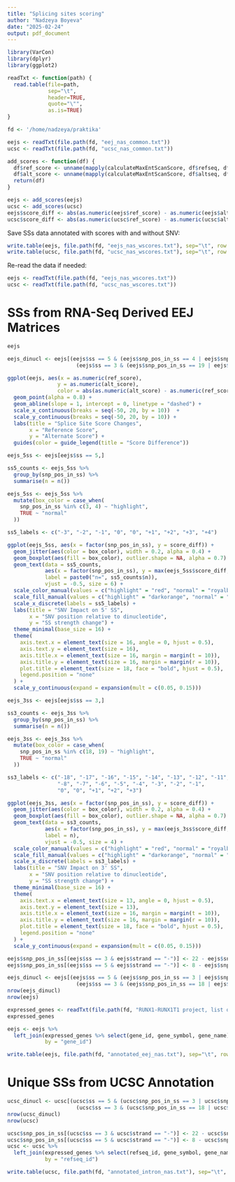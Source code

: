 ```yaml
---
title: "Splicing sites scoring"
author: "Nadzeya Boyeva"
date: "2025-02-24"
output: pdf_document
---
```


```r
library(VarCon)
library(dplyr)
library(ggplot2)

readTxt <- function(path) {
  read.table(file=path, 
             sep="\t",
             header=TRUE,
             quote="\"",
             as.is=TRUE)
}

fd <- '/home/nadzeya/praktika'
```

```r
eejs <- readTxt(file.path(fd, "eej_nas_common.txt"))
ucsc <- readTxt(file.path(fd, "ucsc_nas_common.txt"))
```

```r
add_scores <- function(df) {
  df$ref_score <- unname(mapply(calculateMaxEntScanScore, df$refseq, df$ss))
  df$alt_score <- unname(mapply(calculateMaxEntScanScore, df$altseq, df$ss))
  return(df)
}

eejs <- add_scores(eejs)
ucsc <- add_scores(ucsc)
eejs$score_diff <- abs(as.numeric(eejs$ref_score) - as.numeric(eejs$alt_score))
ucsc$score_diff <- abs(as.numeric(ucsc$ref_score) - as.numeric(ucsc$alt_score))
```

Save SSs data annotated with scores with and without SNV:

```r
write.table(eejs, file.path(fd, "eejs_nas_wscores.txt"), sep="\t", row.names = FALSE)
write.table(ucsc, file.path(fd, "ucsc_nas_wscores.txt"), sep="\t", row.names = FALSE)
```

Re-read the data if needed:

```r
eejs <- readTxt(file.path(fd, "eejs_nas_wscores.txt"))
ucsc <- readTxt(file.path(fd, "ucsc_nas_wscores.txt"))
```

# SSs from RNA-Seq Derived EEJ Matrices

```r
eejs
```

```r
eejs_dinucl <- eejs[(eejs$ss == 5 & (eejs$snp_pos_in_ss == 4 | eejs$snp_pos_in_ss == 5)) |
                      (eejs$ss == 3 & (eejs$snp_pos_in_ss == 19 | eejs$snp_pos_in_ss == 20)),]
```

```r
ggplot(eejs, aes(x = as.numeric(ref_score), 
                y = as.numeric(alt_score), 
                color = abs(as.numeric(alt_score) - as.numeric(ref_score)))) + 
  geom_point(alpha = 0.8) +
  geom_abline(slope = 1, intercept = 0, linetype = "dashed") +
  scale_x_continuous(breaks = seq(-50, 20, by = 10))  +
  scale_y_continuous(breaks = seq(-50, 20, by = 10)) + 
  labs(title = "Splice Site Score Changes", 
       x = "Reference Score", 
       y = "Alternate Score") +
  guides(color = guide_legend(title = "Score Difference"))
```

```r
eejs_5ss <- eejs[eejs$ss == 5,]

ss5_counts <- eejs_5ss %>%
  group_by(snp_pos_in_ss) %>%
  summarise(n = n())

eejs_5ss <- eejs_5ss %>%
  mutate(box_color = case_when(
    snp_pos_in_ss %in% c(3, 4) ~ "highlight",
    TRUE ~ "normal"
  ))

ss5_labels <- c("-3", "-2", "-1", "0", "0", "+1", "+2", "+3", "+4")

ggplot(eejs_5ss, aes(x = factor(snp_pos_in_ss), y = score_diff)) +
  geom_jitter(aes(color = box_color), width = 0.2, alpha = 0.4) +
  geom_boxplot(aes(fill = box_color), outlier.shape = NA, alpha = 0.7) +
  geom_text(data = ss5_counts, 
            aes(x = factor(snp_pos_in_ss), y = max(eejs_5ss$score_diff, na.rm = TRUE) * 1.1, 
            label = paste0("n=", ss5_counts$n)), 
            vjust = -0.5, size = 6) +
  scale_color_manual(values = c("highlight" = "red", "normal" = "royalblue")) +
  scale_fill_manual(values = c("highlight" = "darkorange", "normal" = "lightgray")) +
  scale_x_discrete(labels = ss5_labels) +
  labs(title = "SNV Impact on 5' SS",
       x = "SNV position relative to dinucleotide",
       y = "SS strength change") +
  theme_minimal(base_size = 16) +
  theme(
    axis.text.x = element_text(size = 16, angle = 0, hjust = 0.5),
    axis.text.y = element_text(size = 16),
    axis.title.x = element_text(size = 16, margin = margin(t = 10)),
    axis.title.y = element_text(size = 16, margin = margin(r = 10)),
    plot.title = element_text(size = 18, face = "bold", hjust = 0.5),
    legend.position = "none"
  ) +
  scale_y_continuous(expand = expansion(mult = c(0.05, 0.15)))
```

```r
eejs_3ss <- eejs[eejs$ss == 3,]

ss3_counts <- eejs_3ss %>%
  group_by(snp_pos_in_ss) %>%
  summarise(n = n())

eejs_3ss <- eejs_3ss %>%
  mutate(box_color = case_when(
    snp_pos_in_ss %in% c(18, 19) ~ "highlight",
    TRUE ~ "normal"
  ))

ss3_labels <- c("-18", "-17", "-16", "-15", "-14", "-13", "-12", "-11", "-10", "-9", 
                "-8", "-7", "-6", "-5", "-4", "-3", "-2", "-1", 
                "0", "0", "+1", "+2", "+3")

ggplot(eejs_3ss, aes(x = factor(snp_pos_in_ss), y = score_diff)) +
  geom_jitter(aes(color = box_color), width = 0.2, alpha = 0.4) +
  geom_boxplot(aes(fill = box_color), outlier.shape = NA, alpha = 0.7) +
  geom_text(data = ss3_counts, 
            aes(x = factor(snp_pos_in_ss), y = max(eejs_3ss$score_diff, na.rm = TRUE) * 1.1, 
            label = n), 
            vjust = -0.5, size = 4) +
  scale_color_manual(values = c("highlight" = "red", "normal" = "royalblue")) +
  scale_fill_manual(values = c("highlight" = "darkorange", "normal" = "lightgray")) +
  scale_x_discrete(labels = ss3_labels) +
  labs(title = "SNV Impact on 3' SS",
       x = "SNV position relative to dinucleotide",
       y = "SS strength change") +
  theme_minimal(base_size = 16) +
  theme(
    axis.text.x = element_text(size = 13, angle = 0, hjust = 0.5),
    axis.text.y = element_text(size = 13),
    axis.title.x = element_text(size = 16, margin = margin(t = 10)),
    axis.title.y = element_text(size = 16, margin = margin(r = 10)),
    plot.title = element_text(size = 18, face = "bold", hjust = 0.5),
    legend.position = "none"
  ) +
  scale_y_continuous(expand = expansion(mult = c(0.05, 0.15)))
```

```r
eejs$snp_pos_in_ss[(eejs$ss == 3 & eejs$strand == "-")] <- 22 - eejs$snp_pos_in_ss[(eejs$ss == 3 & eejs$strand == "-")]
eejs$snp_pos_in_ss[(eejs$ss == 5 & eejs$strand == "-")] <- 8 - eejs$snp_pos_in_ss[(eejs$ss == 5 & eejs$strand == "-")]
```

```r
eejs_dinucl <- eejs[(eejs$ss == 5 & (eejs$snp_pos_in_ss == 3 | eejs$snp_pos_in_ss == 4)) |
                      (eejs$ss == 3 & (eejs$snp_pos_in_ss == 18 | eejs$snp_pos_in_ss == 19)),]
nrow(eejs_dinucl)
nrow(eejs)
```

```r
expressed_genes <- readTxt(file.path(fd, "RUNX1-RUNX1T1 project, list of expressed genes"))
expressed_genes
```

```r
eejs <- eejs %>% 
  left_join(expressed_genes %>% select(gene_id, gene_symbol, gene_name), 
            by = "gene_id")

write.table(eejs, file.path(fd, "annotated_eej_nas.txt"), sep="\t", row.names = FALSE)
```

# Unique SSs from UCSC Annotation

```r
ucsc_dinucl <- ucsc[(ucsc$ss == 5 & (ucsc$snp_pos_in_ss == 3 | ucsc$snp_pos_in_ss == 4)) |
                      (ucsc$ss == 3 & (ucsc$snp_pos_in_ss == 18 | ucsc$snp_pos_in_ss == 19)),]
nrow(ucsc_dinucl)
nrow(ucsc)
```

```r
ucsc$snp_pos_in_ss[(ucsc$ss == 3 & ucsc$strand == "-")] <- 22 - ucsc$snp_pos_in_ss[(ucsc$ss == 3 & ucsc$strand == "-")]
ucsc$snp_pos_in_ss[(ucsc$ss == 5 & ucsc$strand == "-")] <- 8 - ucsc$snp_pos_in_ss[(ucsc$ss == 5 & ucsc$strand == "-")]
ucsc <- ucsc %>% 
  left_join(expressed_genes %>% select(refseq_id, gene_symbol, gene_name), 
            by = "refseq_id")

write.table(ucsc, file.path(fd, "annotated_intron_nas.txt"), sep="\t", row.names = FALSE)
```
